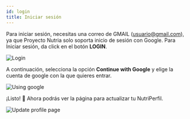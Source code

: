 ```yaml
---
id: login
title: Iniciar sesión
---
```


Para iniciar sesión, necesitas una correo de GMAIL (usuario@gmail.com), ya que Proyecto Nutria solo soporta inicio de sesión con Google. Para Iniciar sesión, da click en el botón **LOGIN**.

![Login](/img/docs/yaos/interviewee/mock-interview/login.svg)

A continuación, selecciona la opción **Continue with Google** y elige la cuenta de google con la que quieres entrar.

![Using google](/img/docs/yaos/interviewee/mock-interview/using-google.svg)

¡Listo! 🎉 Ahora podrás ver la página para actualizar tu NutriPerfil.

![Update profile page](/img/docs/yaos/interviewee/mock-interview/update-profile-page.PNG)
